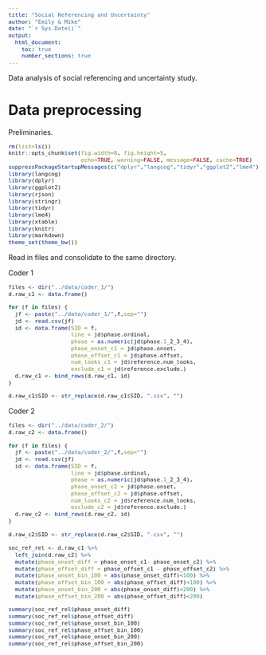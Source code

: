 ```yaml
---
title: "Social Referencing and Uncertainty"
author: "Emily & Mike"
date: "`r Sys.Date()`"
output: 
  html_document:
    toc: true
    number_sections: true
---
```


<style type="text/css">
body, td {
   font-size: 14px;
}
code {
  font-size: 11px;
}
pre {
  font-size: 11px;
}
</style>

Data analysis of social referencing and uncertainty study.

# Data preprocessing

Preliminaries.

```r
rm(list=ls())
knitr::opts_chunk$set(fig.width=8, fig.height=5, 
                      echo=TRUE, warning=FALSE, message=FALSE, cache=TRUE)
suppressPackageStartupMessages(c("dplyr","langcog","tidyr","ggplot2","lme4"))
library(langcog)
library(dplyr)
library(ggplot2)
library(rjson)
library(stringr)
library(tidyr)
library(lme4)
library(xtable)
library(knitr)
library(markdown)
theme_set(theme_bw())
```

Read in files and consolidate to the same directory. 

Coder 1

```r
files <- dir("../data/coder_1/")
d.raw_c1 <- data.frame()

for (f in files) {
  jf <- paste("../data/coder_1/",f,sep="")
  jd <- read.csv(jf)
  id <- data.frame(SID = f,
                   line = jd$phase.ordinal,
                   phase = as.numeric(jd$phase.1_2_3_4),
                   phase_onset_c1 = jd$phase.onset,
                   phase_offset_c1 = jd$phase.offset, 
                   num_looks_c1 = jd$reference.num_looks,
                   exclude_c1 = jd$reference.exclude.)
  d.raw_c1 <- bind_rows(d.raw_c1, id)
}

d.raw_c1$SID <- str_replace(d.raw_c1$SID, ".csv", "")

```

Coder 2

```r
files <- dir("../data/coder_2/")
d.raw_c2 <- data.frame()

for (f in files) {
  jf <- paste("../data/coder_2/",f,sep="")
  jd <- read.csv(jf)
  id <- data.frame(SID = f,
                   line = jd$phase.ordinal,
                   phase = as.numeric(jd$phase.1_2_3_4),
                   phase_onset_c2 = jd$phase.onset,
                   phase_offset_c2 = jd$phase.offset, 
                   num_looks_c2 = jd$reference.num_looks,
                   exclude_c2 = jd$reference.exclude.)
  d.raw_c2 <- bind_rows(d.raw_c2, id)
}

d.raw_c2$SID <- str_replace(d.raw_c2$SID, ".csv", "")
```

```r
soc_ref_rel <- d.raw_c1 %>%
  left_join(d.raw_c2) %>%
  mutate(phase_onset_diff = phase_onset_c1- phase_onset_c2) %>%
  mutate(phase_offset_diff = phase_offset_c1 - phase_offset_c2) %>%
  mutate(phase_onset_bin_100 = abs(phase_onset_diff)<100) %>%
  mutate(phase_offset_bin_100 = abs(phase_offset_diff)<100) %>%
  mutate(phase_onset_bin_200 = abs(phase_onset_diff)<200) %>%
  mutate(phase_offset_bin_200 = abs(phase_offset_diff)<200) 

summary(soc_ref_rel$phase_onset_diff)
summary(soc_ref_rel$phase_offset_diff)
summary(soc_ref_rel$phase_onset_bin_100)
summary(soc_ref_rel$phase_offset_bin_100)
summary(soc_ref_rel$phase_onset_bin_200)
summary(soc_ref_rel$phase_offset_bin_200)
```

